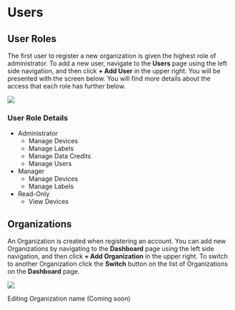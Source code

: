 
# Users

## User Roles

The first user to register a new organization is given the highest role of administrator. To add a new user,
navigate to the **Users** page using the left side navigation, and then click **+ Add User** in the upper right. You will be presented
with the screen below. You will find more details about the access that each role has further below.

<img src={console_user_roles} />

### User Role Details
* Administrator
    * Manage Devices
    * Manage Labels
    * Manage Data Credits
    * Manage Users
* Manager
    * Manage Devices
    * Manage Labels
* Read-Only
    * View Devices

## Organizations

An Organization is created when registering an account. You can add new Organizations by
navigating to the **Dashboard** page using the left side navigation, and then click **+ Add Organization** in the upper right.
To switch to another Organization click the **Switch** button on the list of Organizations on the **Dashboard** page.

<img src={console_new_org} />

Editing Organization name (Coming soon)